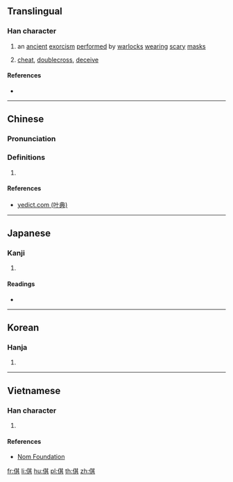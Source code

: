 ==Translingual==

===Han character===
{{Han char|rn=9|rad=人|as=08|sn=10|four=24281|canj=OTMC|ids=⿰亻其}}

# an [[ancient]] [[exorcism]] [[perform]]ed by [[warlock]]s [[wear]]ing [[scary]] [[mask]]s
# {{label|zh|archaic}} [[cheat]], [[doublecross]], [[deceive]]

====References====
* {{Han ref|kx=0108.060|dkj=00777|dj=0230.020|hdz=10171.020|uh=501B|ud=20507|bh=D0CE|bd=53454}}

----

==Chinese==
{{zh-forms}}

===Pronunciation===
{{zh-pron
|m=qī
|c=gei1,hei1
|mc=
|oc=
|ma=
|cat=
}}

===Definitions===
# {{rfdef|lang=zh}}

====References====
*[http://yedict.com/zscontent.asp?uni=501B yedict.com (叶典)]

----

==Japanese==

===Kanji===
{{ja-kanji|grade=|rs=人08}}

# {{defn|lang=ja|sort=人08}}

====Readings====
* {{ja-readings|on=[[き]] (ki)|kun=[[あざむく]] (azamuku)}}

----

==Korean==

===Hanja===
{{ko-hanja|hangeul=기|rv=gi|mr=ki}}

# {{defn|lang=ko|sort=人08}}

----

==Vietnamese==

===Han character===
{{vi-readings|rs=人08| hanviet = kề}}

# {{defn|lang=vi|sort=人08}}

====References====
*[http://nomfoundation.org/common/nom_details.php?codepoint=501b Nom Foundation]

[[fr:倛]]
[[li:倛]]
[[hu:倛]]
[[pl:倛]]
[[th:倛]]
[[zh:倛]]